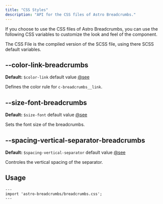 ```yaml
---
title: "CSS Styles"
description: "API for the CSS files of Astro Breadcrumbs."
---
```


If you choose to use the CSS files of Astro Breadcrumbs, you can use the following CSS variables to customize the look and feel of the component.

The CSS File is the compiled version of the SCSS file, using there SCSS default variables.

## --color-link-breadcrumbs

**Default:** `$color-link` default value [@see](/en/scss-api#color-link)

Defines the color rule for `c-breadcrumbs__link`.

## --size-font-breadcrumbs

**Default:** `$size-font` default value [@see](/en/scss-api#size-font)

Sets the font size of the breadcrumbs.

## --spacing-vertical-separator-breadcrumbs

**Default:** `$spacing-vertical-separator` default value [@see](/en/scss-api#spacing-vertical-separator)

Controles the vertical spacing of the separator.

## Usage

```astro
---
import 'astro-breadcrumbs/breadcrumbs.css';
---
```